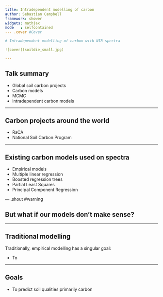 ```yaml
---
title: Intradependent modelling of carbon
author: Sebastian Campbell
framework: shower
widgets: mathjax
mode   : selfcontained
--- .cover #Cover

# Intradependent modelling of carbon with NIR spectra

![cover](soildie_small.jpg)

---
```


## Talk summary

- Global soil carbon projects
- Carbon models
 - MCMC
- Intradependent carbon models

---

## Carbon projects around the world
<ul>
  <li>RaCA</li>
  <li class="next">National Soil Carbon Program</li>
</ul>

---

## Existing carbon models used on spectra
- Empirical models
 - Multiple linear regression
 - Boosted regression trees
 - Partial Least Squares
 - Principal Component Regression

--- .shout #warning

## But what if our models don't make sense?

---

## Traditional modelling

Traditionally, empirical modelling has a singular goal:

- To 

---

## Goals

- To predict soil qualities primarily carbon
